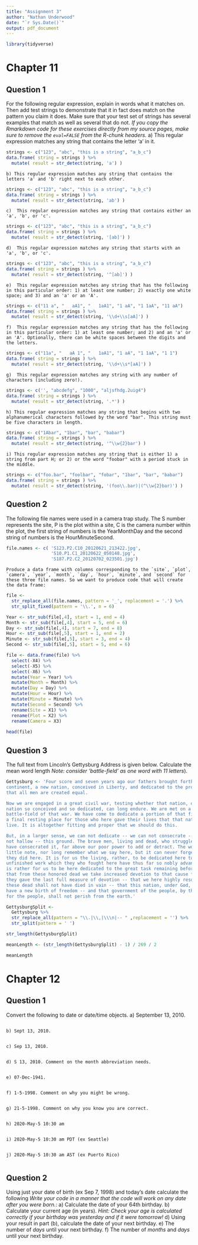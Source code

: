 ---
title: "Assignment 3"
author: "Nathan Underwood"
date: "`r Sys.Date()`"
output: pdf_document
---

```{r Initialization, include=FALSE}
library(tidyverse)
```

# Chapter 11

## Question 1

For the following regular expression, explain in words what it matches on. Then add test strings to demonstrate that it in fact does match on the pattern you claim it does. Make sure that your test set of strings has several examples that match as well as several that do not. *If you copy the Rmarkdown code for these exercises directly from my source pages, make sure to remove the `eval=FALSE` from the R-chunk headers.*
    a) This regular expression matches any string that contains the letter 'a' in it.
    
```{r Question 1-A (Chapter 11)}
strings <- c("123", "abc", "this is a string", "a_b_c")
data.frame( string = strings ) %>%
  mutate( result = str_detect(string, 'a') )
```
    b) This regular expression matches any string that contains the letters 'a' and 'b' right next to each other.
    
```{r Question 1-B (Chapter 11)}
strings <- c("123", "abc", "this is a string", "a_b_c")
data.frame( string = strings ) %>%
  mutate( result = str_detect(string, 'ab') )
```
    c)  This regular expression matches any string that contains either an 'a', 'b', or 'c'.
    
```{r Question 1-C (Chapter 11)}
strings <- c("123", "abc", "this is a string", "a_b_c")
data.frame( string = strings ) %>%
  mutate( result = str_detect(string, '[ab]') )
```
    d)  This regular expression matches any string that starts with an 'a', 'b', or 'c'.
    
```{r Question 1-D (Chapter 11)}
strings <- c("123", "abc", "this is a string", "a_b_c")
data.frame( string = strings ) %>%
  mutate( result = str_detect(string, '^[ab]') )
```
    e)  This regular expression matches any string that has the following in this particular order: 1) at least one number; 2) exactly one white space; and 3) and an 'a' or an 'A'.
    
```{r Question 1-E (Chapter 11)}
strings <- c("11 a", "   aA1", "   1aA1", "1 aA", "1 1aA", "11 aA")
data.frame( string = strings ) %>%
  mutate( result = str_detect(string, '\\d+\\s[aA]') )
```
    f)  This regular expression matches any string that has the following in this particular order: 1) at least one number; and 2) and an 'a' or an 'A'. Optionally, there can be white spaces between the digits and the letters.
    
```{r Question 1-F (Chapter 11)}
strings <- c("11a", "   aA 1", "   1aA1", "1 aA", "1 1aA", "1 1")
data.frame( string = strings ) %>%
  mutate( result = str_detect(string, '\\d+\\s*[aA]') )
```
    g)  This regular expression matches any string with any number of characters (including zero!).
    
```{r Question 1-G (Chapter 11)}
strings <- c('', "abcdefg", "1000", "aljsfhdg.2uig4")
data.frame( string = strings ) %>%
  mutate( result = str_detect(string, '.*') )
```
    h) This regular expression matches any string that begins with two alphanumerical characters followed by the word "bar". This string must be five characters in length. 
    
```{r Question 1-H (Chapter 11)}
strings <- c("1Abar", "1bar", "bar", "babar")
data.frame( string = strings ) %>%
  mutate( result = str_detect(string, '^\\w{2}bar') )
```
    i) This regular expression matches any string that is either 1) a string from part H; or 2) or the word "foobar" with a period stuck in the middle.
    
```{r Question 1-I (Chapter 11)}
strings <- c("foo.bar", "foolbar", "fobar", "1bar", "bar", "babar")
data.frame( string = strings ) %>%
  mutate( result = str_detect(string, '(foo\\.bar)|(^\\w{2}bar)') )
```

## Question 2
The following file names were used in a camera trap study. The S number represents the site, P is the plot within a site, C is the camera number within the plot, the first string of numbers is the YearMonthDay and the second string of numbers is the HourMinuteSecond.

```{r Question 2 Date Frame (Chapter 11)}
file.names <- c( 'S123.P2.C10_20120621_213422.jpg',
                 'S10.P1.C1_20120622_050148.jpg',
                 'S187.P2.C2_20120702_023501.jpg')
```
    Produce a data frame with columns corresponding to the `site`, `plot`, `camera`, `year`, `month`, `day`, `hour`, `minute`, and `second` for these three file names. So we want to produce code that will create the data frame:
    
```{r, Question 2-A (Chapter 11)}
file <- 
  str_replace_all(file.names, pattern = '_', replacement = '.') %>% 
  str_split_fixed(pattern = '\\.', n = 6)

Year <- str_sub(file[,4], start = 1, end = 4)
Month <- str_sub(file[,4], start = 5, end = 6)
Day <- str_sub(file[,4], start = 7, end = 8)
Hour <- str_sub(file[,5], start = 1, end = 2)
Minute <- str_sub(file[,5], start = 3, end = 4)
Second <- str_sub(file[,5], start = 5, end = 6)

file <- data.frame(file) %>% 
  select(-X4) %>% 
  select(-X5) %>% 
  select(-X6) %>% 
  mutate(Year = Year) %>% 
  mutate(Month = Month) %>% 
  mutate(Day = Day) %>% 
  mutate(Hour = Hour) %>% 
  mutate(Minute = Minute) %>% 
  mutate(Second = Second) %>% 
  rename(Site = X1) %>% 
  rename(Plot = X2) %>% 
  rename(Camera = X3)
  
head(file)
```
 
## Question 3
The full text from Lincoln's Gettysburg Address is given below. Calculate the mean word length *Note: consider 'battle-field' as one word with 11 letters*).

```{r Question 3}
Gettysburg <- 'Four score and seven years ago our fathers brought forth on this 
continent, a new nation, conceived in Liberty, and dedicated to the proposition 
that all men are created equal.

Now we are engaged in a great civil war, testing whether that nation, or any 
nation so conceived and so dedicated, can long endure. We are met on a great 
battle-field of that war. We have come to dedicate a portion of that field, as 
a final resting place for those who here gave their lives that that nation might 
live. It is altogether fitting and proper that we should do this.

But, in a larger sense, we can not dedicate -- we can not consecrate -- we can 
not hallow -- this ground. The brave men, living and dead, who struggled here, 
have consecrated it, far above our poor power to add or detract. The world will 
little note, nor long remember what we say here, but it can never forget what 
they did here. It is for us the living, rather, to be dedicated here to the 
unfinished work which they who fought here have thus far so nobly advanced. It 
is rather for us to be here dedicated to the great task remaining before us -- 
that from these honored dead we take increased devotion to that cause for which 
they gave the last full measure of devotion -- that we here highly resolve that 
these dead shall not have died in vain -- that this nation, under God, shall 
have a new birth of freedom -- and that government of the people, by the people, 
for the people, shall not perish from the earth.'

GettysburgSplit <-
  Gettysburg %>% 
  str_replace_all(pattern = "\\.|\\,|\\\n|-- " ,replacement = '') %>% 
  str_split(pattern = ' ')

str_length(GettysburgSplit)

meanLength <- (str_length(GettysburgSplit) - 1) / 269 / 2

meanLength
```
# Chapter 12

## Question 1

Convert the following to date or date/time objects.
    a) September 13, 2010.
    
```{r Question 1-A (Chapter 12)}

```
    b) Sept 13, 2010.
    
```{r Question 1-B (Chapter 12)}

```
    c) Sep 13, 2010.
    
```{r Question 1-C (Chapter 12)}

```
    d) S 13, 2010. Comment on the month abbreviation needs.
    
```{r Question 1-D (Chapter 12)}

```
    e) 07-Dec-1941.
    
```{r Question 1-E (Chapter 12)}

```
    f) 1-5-1998. Comment on why you might be wrong.
    
```{r Question 1-F (Chapter 12)}

```
    g) 21-5-1998. Comment on why you know you are correct.
    
```{r Question 1-G (Chapter 12)}

```
    h) 2020-May-5 10:30 am
    
```{r Question 1-H (Chapter 12)}

```
    i) 2020-May-5 10:30 am PDT (ex Seattle)
    
```{r Question 1-I (Chapter 12)}

```
    j) 2020-May-5 10:30 am AST (ex Puerto Rico)
    
```{r Question 1-J (Chapter 12)}

```

## Question 2

Using just your date of birth (ex Sep 7, 1998) and today's date calculate the following _Write your code in a manner that the code will work on any date after you were born._:
    a) Calculate the date of your 64th birthday.
    b) Calculate your current age (in years). _Hint: Check your age is calculated correctly if your birthday was yesterday and if it were tomorrow!_ 
    d) Using your result in part (b), calculate the date of your next birthday.
    e) The number of _days_ until your next birthday.
    f) The number of _months_ and _days_ until your next birthday.